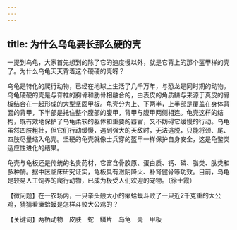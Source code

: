 ```yaml
---
---
---
```

title: 为什么乌龟要长那么硬的壳
---




一提到乌龟，大家首先想到的除了它的速度慢以外，就是它背上的那个盔甲样的壳了。为什么乌龟天天背着这个硬硬的壳呀？

乌龟是特化的爬行动物，已经在地球上生活了几千万年，与恐龙是同时期的动物。乌龟硬硬的壳是与脊椎的胸骨和肋骨相融合的，由表皮的角质鳞与来源于真皮的骨板结合在一起形成的大型坚固甲板。龟壳分为上、下两半，上半部是覆盖在身体背面的背甲，下半部是托住整个腹部的腹甲，背甲与腹甲两侧相连。龟壳这样的结构，既有效地保护了乌龟柔软的躯体和重要的器官，又不妨碍它缓慢的行动。乌龟虽然四肢粗壮，但它们行动缓慢，遇到强大的天敌时，无法逃脱，只能将颈、尾、四肢尽量缩入龟壳。坚硬的龟壳就像士兵穿的盔甲一样保护自身安全，这是龟鳖类适应性进化的结果。

龟壳与龟板还是传统的名贵药材，它富含骨胶原、蛋白质、钙、磷、脂类、肽类和多种酶。据中医临床研究证实，龟板具有滋阴降火、补肾健骨等功效。目前，乌龟是较易人工饲养的爬行动物，已成为极受人们欢迎的宠物。（徐士霞）





【微问题】在一农场内，一只拳头般大小的癞蛤蟆斗败了一只近2千克重的大公鸡，猜猜看癞蛤蟆是怎样斗败大公鸡的？

【关键词】两栖动物　皮肤　蛇　鳞片　乌龟　壳　甲板